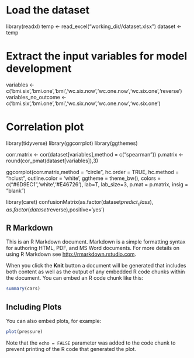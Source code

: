 # Load the dataset
library(readxl)
temp <- read_excel("working_dir//dataset.xlsx")
dataset <- temp

# Extract the input variables for model development
variables <- c('bmi.six','bmi.one','bmi','wc.six.now','wc.one.now','wc.six.one','reverse')
variables_no_outcome <- c('bmi.six','bmi.one','bmi','wc.six.now','wc.one.now','wc.six.one')

# Correlation plot
library(tidyverse)
library(ggcorrplot)
library(ggthemes)

corr.matrix <- cor(dataset[variables],method = c("spearman"))
p.matrix <- round(cor_pmat(dataset[variables]),3)

ggcorrplot(corr.matrix,method = "circle",
    hc.order = TRUE, hc.method = "hclust",
    outline.color = 'white',
    ggtheme = theme_bw(),
    colors = c("#6D9EC1",'white','#E46726'),
    lab=T, lab_size=3,
    p.mat = p.matrix, insig = "blank")

library(caret)
confusionMatrix(as.factor(dataset$predict_class),as.factor(dataset$reverse),positive='yes')

## R Markdown

This is an R Markdown document. Markdown is a simple formatting syntax for authoring HTML, PDF, and MS Word documents. For more details on using R Markdown see <http://rmarkdown.rstudio.com>.

When you click the **Knit** button a document will be generated that includes both content as well as the output of any embedded R code chunks within the document. You can embed an R code chunk like this:

```{r cars}
summary(cars)
```

## Including Plots

You can also embed plots, for example:

```{r pressure, echo=FALSE}
plot(pressure)
```

Note that the `echo = FALSE` parameter was added to the code chunk to prevent printing of the R code that generated the plot.
